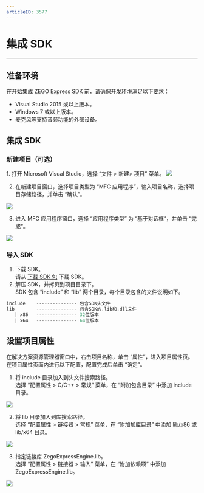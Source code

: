 ```yaml
---
articleID: 3577
---
```

# 集成 SDK

- - -


## 准备环境
在开始集成 ZEGO Express SDK 前，请确保开发环境满足以下要求：
- Visual Studio 2015 或以上版本。
- Windows 7 或以上版本。
- 麦克风等支持音频功能的外部设备。

## 集成 SDK
### 新建项目（可选）

<Accordion title="此步骤以如何创建新项目为例，如果是集成到已有项目，可忽略此步。" defaultOpen="false">
1. 打开 Microsoft Visual Studio，选择 “文件 > 新建> 项目” 菜单。 

<Frame width="512" height="auto" caption=""><img src="https://storage.zego.im/sdk-doc/dev/Pics/Windows/ZegoExpressEngine/Common/add_project_1.png" /></Frame> 
 
2. 在新建项目窗口，选择项目类型为 “MFC 应用程序”，输入项目名称，选择项目存储路径，并单击 “确认”。 
 
<Frame width="512" height="auto" caption=""><img src="https://storage.zego.im/sdk-doc/dev/Pics/Windows/ZegoExpressEngine/Common/add_project_2.png" /></Frame>

3. 进入 MFC 应用程序窗口，选择 “应用程序类型” 为 “基于对话框”，并单击 “完成”。
  
<Frame width="512" height="auto" caption=""><img src="https://storage.zego.im/sdk-doc/dev/Pics/Windows/ZegoExpressEngine/Common/add_project_3.png" /></Frame>
</Accordion>  

### 导入 SDK
1. 下载 SDK。  
    请从 [下载 SDK 包](/real-time-video-windows-cpp/client-sdk) 下载 SDK。  
2. 解压 SDK，并拷贝到项目目录下。    
   SDK 包含 “include” 和 “lib” 两个目录，每个目录包含的文件说明如下。
```cpp
include    --------------- 包含SDK头文件
lib        --------------- 包含SDK的.lib和.dll文件
   | x86   --------------- 32位版本
   | x64   --------------- 64位版本
```  

## 设置项目属性
在解决方案资源管理器窗口中，右击项目名称，单击 “属性”，进入项目属性页。在项目属性页面内进行以下配置，配置完成后单击 “确定”。

1. 将 include 目录加入到头文件搜索路径。    
选择 “配置属性 > C/C++ > 常规” 菜单，在 “附加包含目录” 中添加 include 目录。 
 
<Frame width="512" height="auto" caption=""><img src="https://storage.zego.im/sdk-doc/dev/Pics/Windows/ZegoExpressEngine/Common/project_property_1.png" /></Frame>

2. 将 lib 目录加入到库搜索路径。  
选择 “配置属性 > 链接器 > 常规” 菜单，在 “附加加库目录” 中添加 lib/x86 或 lib/x64 目录。
  
<Frame width="512" height="auto" caption=""><img src="https://storage.zego.im/sdk-doc/dev/Pics/Windows/ZegoExpressEngine/Common/project_property_2.png" /></Frame>

3. 指定链接库 ZegoExpressEngine.lib。   
选择 “配置属性 > 链接器 > 输入” 菜单，在 “附加依赖项” 中添加 ZegoExpressEngine.lib。
  
<Frame width="512" height="auto" caption=""><img src="https://storage.zego.im/sdk-doc/dev/Pics/Windows/ZegoExpressEngine/Common/project_property_3.png" /></Frame>
